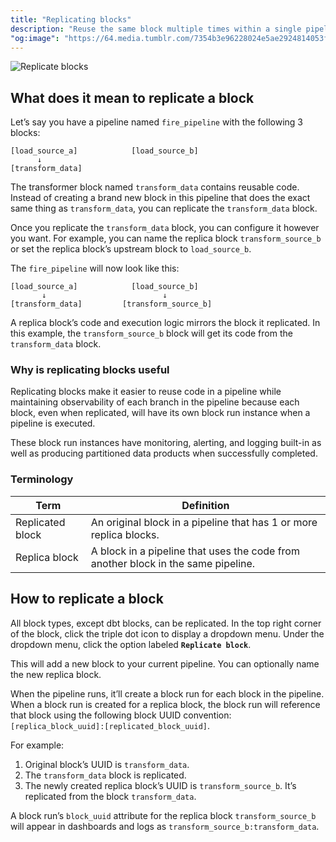 ```yaml
---
title: "Replicating blocks"
description: "Reuse the same block multiple times within a single pipeline."
"og:image": "https://64.media.tumblr.com/7354b3e96228024e5ae2924814053f98/tumblr_pcpk4z3lX11sgefjfo9_500.gif"
---
```



<img
  noZoom
  class="hero"
  alt="Replicate blocks"
  src="https://64.media.tumblr.com/7354b3e96228024e5ae2924814053f98/tumblr_pcpk4z3lX11sgefjfo9_500.gif"
/>

## What does it mean to replicate a block

Let’s say you have a pipeline named `fire_pipeline` with the following 3 blocks:

```
[load_source_a]            [load_source_b]
      ↓
[transform_data]
```

The transformer block named `transform_data` contains reusable code. Instead of creating a brand
new block in this pipeline that does the exact same thing as `transform_data`, you can replicate
the `transform_data` block.

Once you replicate the `transform_data` block, you can configure it however you want. For example,
you can name the replica block `transform_source_b` or
set the replica block’s upstream block to `load_source_b`.

The `fire_pipeline` will now look like this:

```
[load_source_a]            [load_source_b]
       ↓                          ↓
[transform_data]         [transform_source_b]
```

A replica block’s code and execution logic mirrors the block it replicated.
In this example, the `transform_source_b` block will get its code from the `transform_data` block.

### Why is replicating blocks useful

Replicating blocks make it easier to reuse code in a pipeline while maintaining observability of
each branch in the pipeline because each block, even when replicated, will have its own block
run instance when a pipeline is executed.

These block run instances have monitoring, alerting, and logging built-in as well as producing
partitioned data products when successfully completed.

### Terminology

| Term | Definition |
| --- | --- |
| Replicated block | An original block in a pipeline that has 1 or more replica blocks. |
| Replica block | A block in a pipeline that uses the code from another block in the same pipeline. |

## How to replicate a block

All block types, except dbt blocks, can be replicated. In the top right corner of the block,
click the triple dot icon to display a dropdown menu. Under the dropdown menu, click the option
labeled <b>`Replicate block`</b>.

This will add a new block to your current pipeline. You can optionally name the new replica block.

When the pipeline runs, it’ll create a block run for each block in the pipeline. When a block run
is created for a replica block, the block run will reference that block using the following
block UUID convention: `[replica_block_uuid]:[replicated_block_uuid]`.

For example:

1. Original block’s UUID is `transform_data`.
1. The `transform_data` block is replicated.
1. The newly created replica block’s UUID is `transform_source_b`.
It’s replicated from the block `transform_data`.

A block run’s `block_uuid` attribute for the replica block `transform_source_b` will appear in
dashboards and logs as `transform_source_b:transform_data`.
